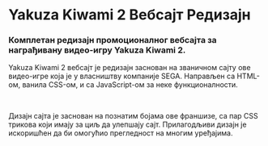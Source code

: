 
# Yakuza Kiwami 2 Вебсајт Редизајн

### Комплетан редизајн промоционалног вебсајта за награђивану видео-игру Yakuza Kiwami 2.

<HeroImage image={YakuzaImg} title="Yakuza Kiwami 2 Вебсајт Редизајн" />

Yakuza Kiwami 2 вебсајт је редизајн заснован на званичном сајту ове видео-игре која је у власништву компаније SEGA. Направљен са HTML-ом, ванила CSS-ом, и са JavaScript-ом за неке функционалности.

<br />

Дизајн сајта је заснован на познатим бојама ове франшизе, са пар CSS трикова који имају за циљ да улепшају сајт. Прилагодљиви дизајн је искоришћен да би омогућио прегледност на многим уређајима.

<br />
<br />

<EntirePageImage image={YakuzaEntirePageImg} alt="Цела страна" />

<br />
